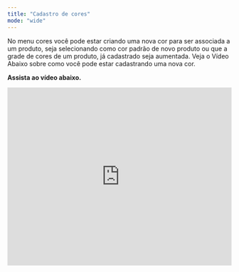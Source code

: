```yaml
---
title: "Cadastro de cores"
mode: "wide"
---
```


No menu cores você pode estar criando uma nova cor para ser associada a um produto, seja selecionando como cor padrão de novo produto ou que a grade de cores de um produto, já cadastrado seja aumentada. Veja o Vídeo Abaixo sobre como você pode estar cadastrando uma nova cor.

**Assista ao vídeo abaixo.**

<iframe width="100%" height="400" src="https://www.youtube.com/embed/7UUwK5ikYNk" title="Como cadastrar cor | Menu Produtos. Diversos cores" frameborder="0" allow="accelerometer; autoplay; clipboard-write; encrypted-media; gyroscope; picture-in-picture; web-share" referrerpolicy="strict-origin-when-cross-origin" allowfullscreen />